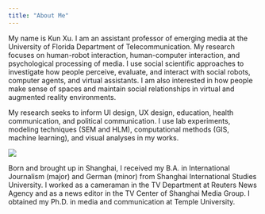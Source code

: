 ```yaml
---
title: "About Me"
---
```


My name is Kun Xu. I am an assistant professor of emerging media at the University of Florida Department of Telecommunication. My research focuses on human-robot interaction, human-computer interaction, and psychological processing of media. I use social scientific approaches to investigate how people perceive, evaluate, and interact with social robots, computer agents, and virtual assistants. I am also interested in how people make sense of spaces and maintain social relationships in virtual and augmented reality environments. 

My research seeks to inform UI design, UX design, education, health communication, and political communication. I use lab experiments, modeling techniques (SEM and HLM), computational methods (GIS, machine learning), and visual analyses in my works.

![](~/Documents/GitHub/kunxu.github.io/images/me.jpg)

Born and brought up in Shanghai, I received my B.A. in International Journalism (major) and German (minor) from Shanghai International Studies University. I worked as a cameraman in the TV Department at Reuters News Agency and as a news editor in the TV Center of Shanghai Media Group. I obtained my Ph.D. in media and communication at Temple University.
